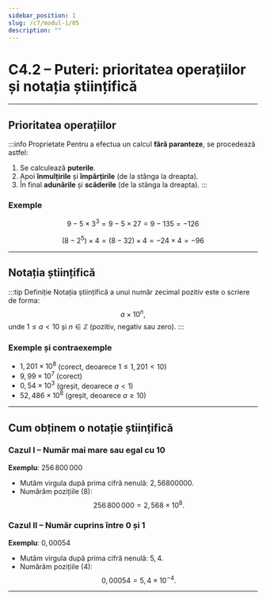 ```yaml
---
sidebar_position: 1
slug: /c7/modul-1/05
description: ""
---
```


# C4.2 – Puteri: prioritatea operațiilor și notația științifică

---

## Prioritatea operațiilor

:::info Proprietate
Pentru a efectua un calcul **fără paranteze**, se procedează astfel:

1. Se calculează **puterile**.
2. Apoi **înmulțirile** și **împărțirile** (de la stânga la dreapta).
3. În final **adunările** și **scăderile** (de la stânga la dreapta).
:::

### Exemple


   $$
   9 - 5 \times 3^3
   = 9 - 5 \times 27
   = 9 - 135
   = -126
   $$


   $$
   (8 - 2^5) \times 4
   = (8 - 32) \times 4
   = -24 \times 4
   = -96
   $$

---

## Notația științifică

:::tip Definiție
Notația științifică a unui număr zecimal pozitiv este o scriere de forma:
$$
a \times 10^n,
$$
unde $1 \le a < 10$ și $n \in \mathbb{Z}$ (pozitiv, negativ sau zero).
:::

### Exemple și contraexemple

- $1{,}201 \times 10^8$ (corect, deoarece $1 \le 1{,}201 < 10$)
- $9{,}99 \times 10^7$ (corect)
- $0{,}54 \times 10^3$ (greșit, deoarece $a < 1$)
- $52{,}486 \times 10^8$ (greșit, deoarece $a \ge 10$)

---

## Cum obținem o notație științifică

### Cazul I – Număr mai mare sau egal cu 10

**Exemplu**: $256\,800\,000$  
- Mutăm virgula după prima cifră nenulă: $2{,}56800000$.  
- Numărăm pozițiile (8):  
  $$
  256\,800\,000 = 2{,}568 \times 10^8.
  $$

### Cazul II – Număr cuprins între 0 și 1

**Exemplu**: $0{,}00054$  
- Mutăm virgula după prima cifră nenulă: $5{,}4$.  
- Numărăm pozițiile (4):  
  $$
  0{,}00054 = 5{,}4 \times 10^{-4}.
  $$

---
